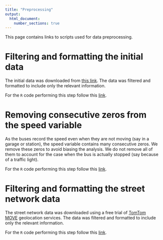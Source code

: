 ```yaml
---
title: "Preprocessing"
output:
  html_document:
    number_sections: true
---
```


This page contains links to scripts used for data preprocessing.

# Filtering and formatting the initial data

The initial data was downloaded from [this link](https://data.sfgov.org/Transportation/SFMTA-Transit-Vehicle-Location-History-Current-Yea/x344-v6h6/explore/query/SELECT%0A%20%20%60vehicle_position_date_time%60%2C%0A%20%20%60vehicle_id%60%2C%0A%20%20%60loc_x%60%2C%0A%20%20%60loc_y%60%2C%0A%20%20%60heading%60%2C%0A%20%20%60average_speed%60%0AWHERE%0A%20%20%60vehicle_position_date_time%60%0A%20%20%20%20BETWEEN%20%222021-01-01T15%3A18%3A52%22%20%3A%3A%20floating_timestamp%0A%20%20%20%20AND%20%222021-01-31T15%3A18%3A52%22%20%3A%3A%20floating_timestamp%0AORDER%20BY%20%60vehicle_position_date_time%60%20DESC%20NULL%20FIRST/page/filter). The data was filtered and formatted to include only the relevant information.

For the $\texttt{R}$ code performing this step follow this [link](preprocessing/pp1.html).

# Removing consecutive zeros from the speed variable

As the buses record the speed even when they are not moving (say in a garage or station), the speed variable contains many consecutive zeros. We remove these zeros to avoid biasing the analysis. We do not remove all of them to account for the case when the bus is actually stopped (say because of a traffic light).

For the $\texttt{R}$ code performing this step follow this [link](preprocessing/pp2.html).

# Filtering and formatting the street network data

The street network data was downloaded using a free trial of [TomTom MOVE](https://www.tomtom.com/products/tomtom-move/) geolocation services. The data was filtered and formatted to include only the relevant information.

For the $\texttt{R}$ code performing this step follow this [link](preprocessing/pp3.html).